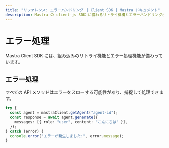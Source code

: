 ```yaml
---
title: "リファレンス: エラーハンドリング | Client SDK | Mastra ドキュメント"
description: Mastra の client-js SDK に備わるリトライ機構とエラーハンドリング機能について解説します。
---
```


# エラー処理

Mastra Client SDK には、組み込みのリトライ機能とエラー処理機能が備わっています。

## エラー処理

すべての API メソッドはエラーをスローする可能性があり、捕捉して処理できます。

```typescript
try {
  const agent = mastraClient.getAgent("agent-id");
  const response = await agent.generate({
    messages: [{ role: "user", content: "こんにちは" }],
  });
} catch (error) {
  console.error("エラーが発生しました:", error.message);
}
```
